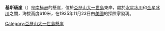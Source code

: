 {{coord|71|35|S|68|13|W|source:GNIS|display=title}}

'''基斯唐崖'''（{{lang-en|Keystone Cliffs}}）是[[南極洲|南極洲]]的懸崖，位於[[亞歷山大一世島|亞歷山大一世島]]東岸，處於[[水星冰川|水星冰川]]和[[金星冰川|金星冰川]]之間，海拔高度610米，在1935年11月23日由[[美國|美國]]的探險家發現。

{{DEFAULTSORT:Keystone Cliffs}}
[[Category:亞歷山大一世島懸崖|Category:亞歷山大一世島懸崖]]


{{AlexanderIsland-geo-stub}}